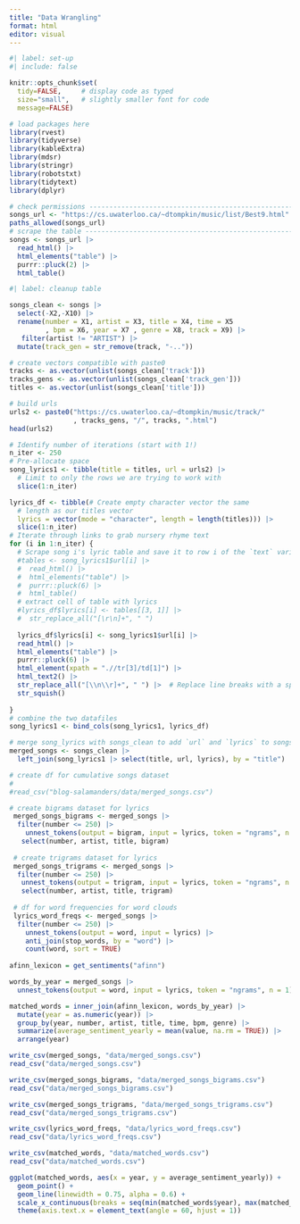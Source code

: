 ```yaml
---
title: "Data Wrangling"
format: html
editor: visual
---
```


```r
#| label: set-up
#| include: false

knitr::opts_chunk$set(
  tidy=FALSE,     # display code as typed
  size="small",   # slightly smaller font for code
  message=FALSE)   

# load packages here
library(rvest)
library(tidyverse)
library(kableExtra)
library(mdsr)
library(stringr)
library(robotstxt)
library(tidytext)
library(dplyr)
```

```r
# check permissions ----------------------------------------------------------
songs_url <- "https://cs.uwaterloo.ca/~dtompkin/music/list/Best9.html"
paths_allowed(songs_url)
# scrape the table -----------------------------------------------------------
songs <- songs_url |>
  read_html() |>
  html_elements("table") |>
  purrr::pluck(2) |>
  html_table()  

```

```r
#| label: cleanup table

songs_clean <- songs |> 
  select(-X2,-X10) |>
  rename(number = X1, artist = X3, title = X4, time = X5
         , bpm = X6, year = X7 , genre = X8, track = X9) |>
   filter(artist != "ARTIST") |>
  mutate(track_gen = str_remove(track, "-.."))
```

```r
# create vectors compatible with paste0
tracks <- as.vector(unlist(songs_clean['track']))
tracks_gens <- as.vector(unlist(songs_clean['track_gen']))
titles <- as.vector(unlist(songs_clean['title']))

# build urls
urls2 <- paste0("https://cs.uwaterloo.ca/~dtompkin/music/track/"
                , tracks_gens, "/", tracks, ".html")
head(urls2)
```

```r

# Identify number of iterations (start with 1!)
n_iter <- 250
# Pre-allocate space
song_lyrics1 <- tibble(title = titles, url = urls2) |>
  # Limit to only the rows we are trying to work with
  slice(1:n_iter)

lyrics_df <- tibble(# Create empty character vector the same
  # length as our titles vector
  lyrics = vector(mode = "character", length = length(titles))) |>
  slice(1:n_iter) 
# Iterate through links to grab nursery rhyme text
for (i in 1:n_iter) {
  # Scrape song i's lyric table and save it to row i of the `text` variable
  #tables <- song_lyrics1$url[i] |>
  #  read_html() |>
  #  html_elements("table") |>
  #  purrr::pluck(6) |>
  #  html_table()
  # extract cell of table with lyrics
  #lyrics_df$lyrics[i] <- tables[[3, 1]] |>
  #  str_replace_all("[\r\n]+", " ")
  
  lyrics_df$lyrics[i] <- song_lyrics1$url[i] |>
  read_html() |>
  html_elements("table") |>
  purrr::pluck(6) |>
  html_element(xpath = ".//tr[3]/td[1]") |>
  html_text2() |>
  str_replace_all("[\\n\\r]+", " ") |>  # Replace line breaks with a space
  str_squish()
  
}
# combine the two datafiles
song_lyrics1 <- bind_cols(song_lyrics1, lyrics_df)

# merge song_lyrics with songs_clean to add `url` and `lyrics` to songs_clean
merged_songs <- songs_clean |>
  left_join(song_lyrics1 |> select(title, url, lyrics), by = "title")
```

```r
# create df for cumulative songs dataset
#
#read_csv("blog-salamanders/data/merged_songs.csv")

# create bigrams dataset for lyrics
 merged_songs_bigrams <- merged_songs |>
  filter(number <= 250) |>
    unnest_tokens(output = bigram, input = lyrics, token = "ngrams", n = 2) |>
   select(number, artist, title, bigram)
 
 # create trigrams dataset for lyrics
 merged_songs_trigrams <- merged_songs |>
  filter(number <= 250) |>
   unnest_tokens(output = trigram, input = lyrics, token = "ngrams", n = 3) |>
   select(number, artist, title, trigram)
 
 # df for word frequencies for word clouds
 lyrics_word_freqs <- merged_songs |>
  filter(number <= 250) |>
    unnest_tokens(output = word, input = lyrics) |>
    anti_join(stop_words, by = "word") |>
    count(word, sort = TRUE)
 
afinn_lexicon = get_sentiments("afinn")

words_by_year = merged_songs |>
  unnest_tokens(output = word, input = lyrics, token = "ngrams", n = 1)

matched_words = inner_join(afinn_lexicon, words_by_year) |>
  mutate(year = as.numeric(year)) |>
  group_by(year, number, artist, title, time, bpm, genre) |>
  summarize(average_sentiment_yearly = mean(value, na.rm = TRUE)) |>
  arrange(year)

```

```r
write_csv(merged_songs, "data/merged_songs.csv")
read_csv("data/merged_songs.csv")

write_csv(merged_songs_bigrams, "data/merged_songs_bigrams.csv")
read_csv("data/merged_songs_bigrams.csv")

write_csv(merged_songs_trigrams, "data/merged_songs_trigrams.csv")
read_csv("data/merged_songs_trigrams.csv")

write_csv(lyrics_word_freqs, "data/lyrics_word_freqs.csv")
read_csv("data/lyrics_word_freqs.csv")

write_csv(matched_words, "data/matched_words.csv")
read_csv("data/matched_words.csv")
```

```r

ggplot(matched_words, aes(x = year, y = average_sentiment_yearly)) +
  geom_point() +
  geom_line(linewidth = 0.75, alpha = 0.6) +
  scale_x_continuous(breaks = seq(min(matched_words$year), max(matched_words$year), by = 2)) +
  theme(axis.text.x = element_text(angle = 60, hjust = 1))
```
